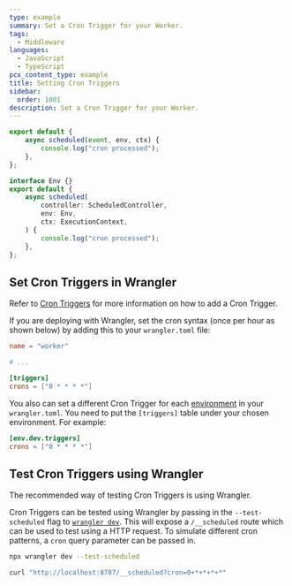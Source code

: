 ```yaml
---
type: example
summary: Set a Cron Trigger for your Worker.
tags:
  - Middleware
languages:
  - JavaScript
  - TypeScript
pcx_content_type: example
title: Setting Cron Triggers
sidebar:
  order: 1001
description: Set a Cron Trigger for your Worker.
---
```



<Tabs syncKey="workersExamples"> <TabItem label="JavaScript" icon="seti:javascript">

```js
export default {
	async scheduled(event, env, ctx) {
		console.log("cron processed");
	},
};
```

</TabItem> <TabItem label="TypeScript" icon="seti:typescript">

```ts
interface Env {}
export default {
	async scheduled(
		controller: ScheduledController,
		env: Env,
		ctx: ExecutionContext,
	) {
		console.log("cron processed");
	},
};
```

</TabItem> </Tabs>

## Set Cron Triggers in Wrangler

Refer to [Cron Triggers](/workers/configuration/cron-triggers/) for more information on how to add a Cron Trigger.

If you are deploying with Wrangler, set the cron syntax (once per hour as shown below) by adding this to your `wrangler.toml` file:

```toml
name = "worker"

# ...

[triggers]
crons = ["0 * * * *"]
```

You also can set a different Cron Trigger for each [environment](/workers/wrangler/environments/) in your `wrangler.toml`. You need to put the `[triggers]` table under your chosen environment. For example:

```toml
[env.dev.triggers]
crons = ["0 * * * *"]
```

## Test Cron Triggers using Wrangler

The recommended way of testing Cron Triggers is using Wrangler.

Cron Triggers can be tested using Wrangler by passing in the `--test-scheduled` flag to [`wrangler dev`](/workers/wrangler/commands/#dev). This will expose a `/__scheduled` route which can be used to test using a HTTP request. To simulate different cron patterns, a `cron` query parameter can be passed in.

```sh
npx wrangler dev --test-scheduled

curl "http://localhost:8787/__scheduled?cron=0+*+*+*+*"
```
